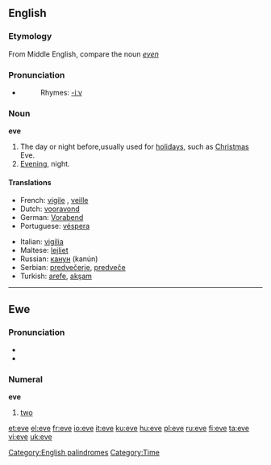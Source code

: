 {{see|Eve}}
==English==

===Etymology===
From Middle English, compare the noun ''[[even]]''

===Pronunciation===
* {{audio|en-us-eve.ogg|Audio (US)}}
*: Rhymes: [[Rhymes:English:-iːv|-iːv]]

===Noun===
'''eve'''

# The day or night before,usually used for [[holiday]]s, such as [[Christmas]] Eve.
# [[Evening]], night.

====Translations====

{{trans-top|day or night before}}
* French: [[vigile]] {{f}}, [[veille]] {{f}}
* Dutch: [[vooravond]]
* German: [[Vorabend]] {{m}}
* Portuguese: [[véspera]] {{f}}
{{trans-mid}}
* Italian: [[vigilia]] {{f}}
* Maltese: [[lejliet]]
* Russian: [[канун]] {{m}} (kanún)
* Serbian: [[predvečerje]], [[predveče]]
* Turkish: [[arefe]], [[akşam]]
{{trans-bottom}}

[[Category:English palindromes]]
[[Category:Time]]

----

==Ewe==

===Pronunciation===
* {{IPA|/ˈeve/}}
* {{SAMPA|/"EvE/}}

===Numeral===
'''eve'''

# {{cardinal|lang=ee}} [[two]]

[[et:eve]]
[[el:eve]]
[[fr:eve]]
[[io:eve]]
[[it:eve]]
[[ku:eve]]
[[hu:eve]]
[[pl:eve]]
[[ru:eve]]
[[fi:eve]]
[[ta:eve]]
[[vi:eve]]
[[uk:eve]]